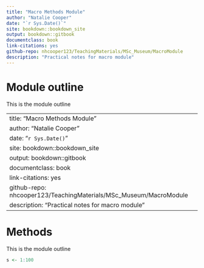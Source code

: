```yaml
--- 
title: "Macro Methods Module"
author: "Natalie Cooper"
date: "`r Sys.Date()`"
site: bookdown::bookdown_site
output: bookdown::gitbook
documentclass: book
link-citations: yes
github-repo: nhcooper123/TeachingMaterials/MSc_Museum/MacroModule
description: "Practical notes for macro module"
---
```


# Module outline

This is the module outline

<!--chapter:end:index.Rmd-->

--- 
title: "Macro Methods Module"
author: "Natalie Cooper"
date: "`r Sys.Date()`"
site: bookdown::bookdown_site
output: bookdown::gitbook
documentclass: book
link-citations: yes
github-repo: nhcooper123/TeachingMaterials/MSc_Museum/MacroModule
description: "Practical notes for macro module"
---

# Methods

This is the module outline

```r{}
s <- 1:100
```


<!--chapter:end:01-method.Rmd-->

